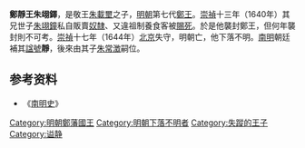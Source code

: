 '''鄭靜王朱翊鐸'''{{BD|？||？|catIdx=Z朱}}，是敬王[[朱載壐_(明鄭王)|朱載壐]]之子，[[明朝|明朝]]第七代[[明朝藩王列表_(鄭王系)|鄭王]]。[[崇禎|崇禎]]十三年（1640年）其兄世子[[朱翊鐘_(鄭世子)|朱翊鐘]]私自販賣[[奴隸|奴隸]]、又違祖制養食客被[[賜死|賜死]]。於是他襲封鄭王，但何年襲封則不可考。[[崇禎|崇禎]]十七年（1644年）[[順天府|北京]]失守，明朝亡，他下落不明。[[南明|南明]]朝廷補其[[諡號|諡號]]'''靜'''，後來由其子[[朱常澂|朱常澂]]嗣位。

==参考资料==
*《[[南明史_(錢海岳)|南明史]]》

{{s-start}}
{{s-bef|before=父敬王[[朱載壐_(明鄭王)|朱載壐]]}}
{{s-ttl|title=[[明朝藩王列表_(鄭王系)|明鄭國國王]]|years=1640年後－1644年}}
{{s-aft|after=子[[朱常澂|朱常澂]]}}
{{end}}

[[Category:明朝鄭藩國王|Category:明朝鄭藩國王]]
[[Category:明朝下落不明者|Category:明朝下落不明者]]
[[Category:失蹤的王子|Category:失蹤的王子]]
[[Category:谥静|Category:谥静]]